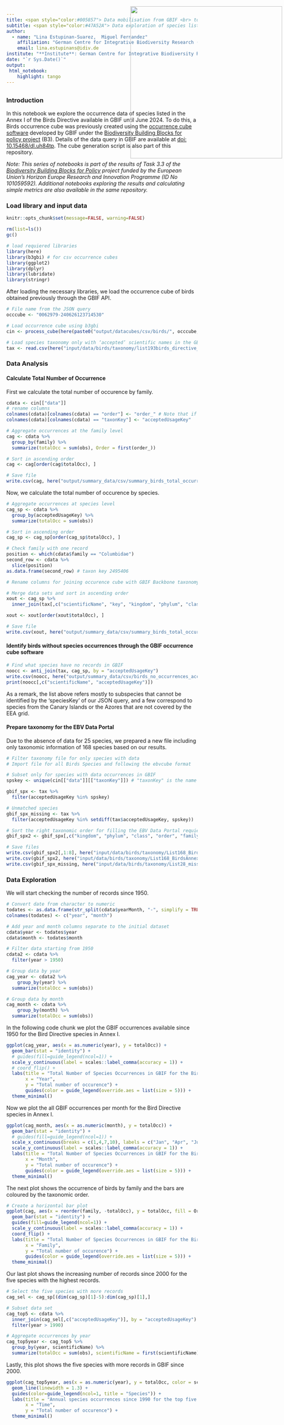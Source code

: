 ```yaml
---
title: <span style="color:#005857"> Data mobilisation from GBIF <br> to the EBV Data Portal<span>
subtitle: <span style="color:#47A52A"> Data exploration of species listed in the Birds Directive Annex I 
author: 
  - name: "Lina Estupinan-Suarez,  Miguel Fernandez"
    affiliation: "German Centre for Integrative Biodiversity Research (iDiv)"
    email: lina.estupinans@idiv.de
institute: "**Institute**: German Centre for Integrative Biodiversity Research (iDiv)"
date: "`r Sys.Date()`"
output:
 html_notebook:
    highlight: tango
---
```

<img src="C:\gitrepo\B-Cubed_data_mobilization\input\logos\idiv+b3+EU.png" style='width: 400px; position:absolute; top:45px; right:0px; padding:5px;'/>
---


### Introduction
In this notebook we explore the occurrence data of species listed in the Annex I of the Birds Directive available in GBIF until June 2024.
To do this, a Birds occurrence cube was previously created using the [occurrence cube software](https://techdocs.gbif.org/en/data-use/data-cubes) developed by GBIF under the [Biodiversity Building Blocks for policy project](https://b-cubed.eu/) (B3).
Details of the data query in GBIF are available at [doi: 10.15468/dl.uh84tp](https://doi.org/10.15468/dl.uh84tp/). 
The cube generation script is also part of this repository.

*Note: This series of notebooks is part of the results of Task 3.3 of the [Biodiversity Building Blocks for Policy](https://b-cubed.eu/) project funded by the European Union’s Horizon Europe Research and Innovation Programme (ID No 101059592). Additional notebooks exploring the results and calculating simple metrics are also available in the same repository.*


### Load library and input data
```r
knitr::opts_chunk$set(message=FALSE, warning=FALSE)
```

```r
rm(list=ls())
gc()

# load requiered libraries
library(here)
library(b3gbi) # for csv occurrence cubes
library(ggplot2)
library(dplyr)
library(lubridate)
library(stringr)
```

After loading the necessary libraries, we load the occurrence cube of birds obtained previously through the GBIF API.

```r
# File name from the JSON query
occcube <- "0062979-240626123714530"

# Load occurrence cube using b3gbi
cin <- process_cube(here(paste0("output/datacubes/csv/birds/", occcube,".csv")))

# Load species taxonomy only with ‘accepted’ scientific names in the GBIF backbone taxonomy
tax <- read.csv(here("input/data/birds/taxonomy/list193birds_directive_annexi_allaccepted_usagekey_gbif.csv"))
```


### Data Analysis
#### Calculate Total Number of Occurrence

First we calculate the total number of occurence by family.
```r
cdata <- cin[["data"]]
# rename columns
colnames(cdata)[colnames(cdata) == "order"] <- "order_" # Note that if the name only remains as "order" this can be confused with the R funtcion 'order' to sort data.
colnames(cdata)[colnames(cdata) == "taxonKey"] <- "acceptedUsageKey"

# Aggregate occurrences at the family level
cag <- cdata %>%
  group_by(family) %>%
  summarize(totalOcc = sum(obs), Order = first(order_))

# Sort in ascending order
cag <- cag[order(cag$totalOcc), ]

# Save file
write.csv(cag, here("output/summary_data/csv/summary_birds_total_occurrences_byfamily+order.csv"))
```

Now, we calculate the total number of occurence by species.
```r
# Aggregate occurrences at species level
cag_sp <- cdata %>%
  group_by(acceptedUsageKey) %>%
  summarize(totalOcc = sum(obs))

# Sort in ascending order
cag_sp <- cag_sp[order(cag_sp$totalOcc), ]

# Check family with one record
position <- which(cdata$family == "Columbidae")
second_row <- cdata %>%
  slice(position)
as.data.frame(second_row) # taxon key 2495406
```

```r
# Rename columns for joining occurence cube with GBIF Backbone taxonomy. Remember our species identifier is the 'acceptedUsageKey'

# Merge data sets and sort in ascending order
xout <- cag_sp %>% 
  inner_join(tax[,c("scientificName", "key", "kingdom", "phylum", "class", "order", "family", "acceptedUsageKey")], by = "acceptedUsageKey")

xout <- xout[order(xout$totalOcc), ]

# Save file
write.csv(xout, here("output/summary_data/csv/summary_birds_total_occurrences_acceptedusagekey.csv"), quote = FALSE)
```

#### Identify birds without species occurrences through the GBIF occurrence cube software

```r
# Find what species have no records in GBIF
noocc <- anti_join(tax, cag_sp, by = "acceptedUsageKey")
write.csv(noocc, here("output/summary_data/csv/birds_no_occurrences_acceptedusagekeys.csv"), quote = FALSE)
print(noocc[,c("scientificName", "acceptedUsageKey")])
```

As a remark, the list above refers mostly to subspecies that cannot be identified by the 'speciesKey' of our JSON query, and a few correspond to species from the Canary Islands or the Azores that are not covered by the EEA grid.

#### Prepare taxonomy for the EBV Data Portal

Due to the absence of data for 25 species, we prepared a new file including only taxonomic information of 168 species based on our results.
```r
# Filter taxonomy file for only species with data
# Import file for all Birds Species and following the ebvcube format

# Subset only for species with data occurrences in GBIF
spskey <- unique(cin[["data"]][["taxonKey"]]) # "taxonKey" is the name of the species key in b3bgi

gbif_spx <- tax %>%
  filter(acceptedUsageKey %in% spskey)

# Unmatched species
gbif_spx_missing <- tax %>%
  filter(acceptedUsageKey %in% setdiff(tax$acceptedUsageKey, spskey))

# Sort the right taxonomic order for filling the EBV Data Portal requierement before saving
gbif_spx2 <- gbif_spx[,c("kingdom", "phylum", "class", "order", "family", "genus", "species", "acceptedUsageKey", "scientificName")]

# Save files
write.csv(gbif_spx2[,1:8], here("input/data/birds/taxonomy/List168_BirdsAnnexI_gbif_accepted_ebvcube+acceptedUsageKey.csv"), quote=FALSE)
write.csv(gbif_spx2, here("input/data/birds/taxonomy/List168_BirdsAnnexI_gbif_accepted_ebvcube+acceptedUsageKey+ETCname.csv"), quote=FALSE)
write.csv(gbif_spx_missing, here("input/data/birds/taxonomy/List28_missing_BirdsAnnexI_gbif_accepted_ebvcube+acceptedUsageKey.csv"), quote=FALSE)
```




### Data Exploration

We will start checking the number of records since 1950.

```r
# Convert date from character to numeric
todates <- as.data.frame(str_split(cdata$yearMonth, "-", simplify = TRUE))
colnames(todates) <- c("year", "month")

# Add year and month columns separate to the initial dataset
cdata$year <- todates$year
cdata$month <- todates$month

# Filter data starting from 1950
cdata2 <- cdata %>%
  filter(year > 1950)

# Group data by year
cag_year <- cdata2 %>%
    group_by(year) %>%
  summarize(totalOcc = sum(obs))

# Group data by month
cag_month <- cdata %>%
    group_by(month) %>%
  summarize(totalOcc = sum(obs))

```

In the following code chunk we plot the GBIF occurrences available since 1950 for the Bird Directive species in Annex I.
```r
ggplot(cag_year, aes(x = as.numeric(year), y = totalOcc)) +
  geom_bar(stat = "identity") +
  # guides(fill=guide_legend(ncol=1)) +
  scale_y_continuous(label = scales::label_comma(accuracy = 1)) +
  # coord_flip() +
  labs(title = "Total Number of Species Occurrences in GBIF for the Birds Directive Annex I since 1950",
       x = "Year",
       y = "Total number of occurence") +
       guides(color = guide_legend(override.aes = list(size = 5))) +
  theme_minimal()
```


Now we plot the all GBIF occurrences per month for the Bird Directive species in Annex I.
```r
ggplot(cag_month, aes(x = as.numeric(month), y = totalOcc)) +
  geom_bar(stat = "identity") +
  # guides(fill=guide_legend(ncol=1)) +
  scale_x_continuous(breaks = c(1,4,7,10), labels = c("Jan", "Apr", "Jul", "Oct")) +
  scale_y_continuous(label = scales::label_comma(accuracy = 1)) +
  labs(title = "Total Number of Species Occurrences in GBIF for the Birds Directive Annex I per month",
       x = "Month",
       y = "Total number of occurence") +
       guides(color = guide_legend(override.aes = list(size = 5))) +
  theme_minimal()
```


The next plot shows the occurrence of birds by family and the bars are coloured by the taxonomic order.
```r
# Create a horizontal bar plot
ggplot(cag, aes(x = reorder(family, -totalOcc), y = totalOcc, fill = Order)) +
  geom_bar(stat = "identity") +
  guides(fill=guide_legend(ncol=1)) +
  scale_y_continuous(label = scales::label_comma(accuracy = 1)) +
  coord_flip() +
  labs(title = "Total Number of Species Occurrences in GBIF for the Birds Directive Annex I",
       x = "Family",
       y = "Total number of occurence") +
       guides(color = guide_legend(override.aes = list(size = 5))) +
  theme_minimal()
```

Our last plot shows the increasing number of records since 2000 for the five species with the highest records.
```r
# Select the five species with more records 
cag_sel <- cag_sp[(dim(cag_sp)[1]-5):dim(cag_sp)[1],]

# Subset data set
cag_top5 <- cdata %>% 
  inner_join(cag_sel[,c("acceptedUsageKey")], by = "acceptedUsageKey") %>%
  filter(year > 1990)

# Aggregate occurrences by year
cag_top5year <- cag_top5 %>%
  group_by(year, scientificName) %>%
  summarize(totalOcc = sum(obs), scientificName = first(scientificName))

```

Lastly, this plot shows the five species with more records in GBIF since 2000.
```r
ggplot(cag_top5year, aes(x = as.numeric(year), y = totalOcc, color = scientificName, name = "Species")) +
  geom_line(linewidth = 1.3) +
  guides(color=guide_legend(ncol=1, title = "Species")) +
  labs(title = "Annual species occurrences since 1990 for the top five \n GBIF occurrence of species listed in Annex I of the Birds Directive",
       x = "Time",
       y = "Total number of occurence") +
  theme_minimal()
```
